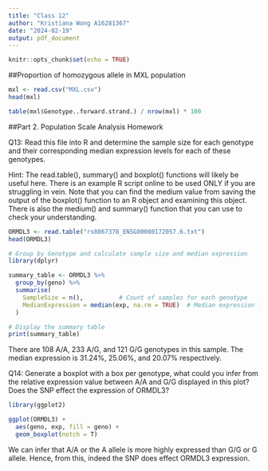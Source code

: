 ```yaml
---
title: "Class 12"
author: "Kristiana Wong A16281367"
date: "2024-02-19"
output: pdf_document
---
```


```r
knitr::opts_chunk$set(echo = TRUE)
```

##Proportion of homozygous allele in MXL population
```r
mxl <- read.csv("MXL.csv")
head(mxl)
```
```r
table(mxl$Genotype..forward.strand.) / nrow(mxl) * 100
```

##Part 2. Population Scale Analysis Homework

Q13: Read this file into R and determine the sample size for each genotype and their
corresponding median expression levels for each of these genotypes.

Hint: The read.table(), summary() and boxplot() functions will likely be useful here. There is an example R script online to be used ONLY if you are struggling in vein. Note that you can find the medium value
from saving the output of the boxplot() function to an R object and examining this object. There is also the medium() and summary() function that you can use to check your understanding.
```r
ORMDL3 <- read.table("rs8067378_ENSG00000172057.6.txt")
head(ORMDL3)
```

```r
# Group by Genotype and calculate sample size and median expression
library(dplyr)

summary_table <- ORMDL3 %>%
  group_by(geno) %>%
  summarise(
    SampleSize = n(),          # Count of samples for each genotype
    MedianExpression = median(exp, na.rm = TRUE)  # Median expression for each genotype
  )

# Display the summary table
print(summary_table)
```
There are 108 A/A, 233 A/G, and 121 G/G genotypes in this sample. The median expression is 31.24%, 25.06%, and 20.07% respectively.

Q14: Generate a boxplot with a box per genotype, what could you infer from the relative
expression value between A/A and G/G displayed in this plot? Does the SNP effect the
expression of ORMDL3?
```r
library(ggplot2)

ggplot(ORMDL3) +
  aes(geno, exp, fill = geno) +
  geom_boxplot(notch = T)
```
We can infer that A/A or the A allele is more highly expressed than G/G or G allele. Hence, from this, indeed the SNP does effect ORMDL3 expression.


